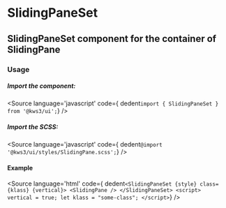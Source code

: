 
<Version />

# SlidingPaneSet
## SlidingPaneSet component for the container of SlidingPane


<Meta of={Stories} />
<Canvas of={Stories.Main} />
<Controls />

### Usage
##### Import the component:
<Source
  language='javascript'
  code={ dedent`import { SlidingPaneSet } from '@kws3/ui';`}
/>

##### Import the SCSS:
<Source
  language='javascript'
  code={ dedent`@import '@kws3/ui/styles/SlidingPane.scss';`}
/>

#### Example
<Source
  language='html'
  code={ dedent`
    <SlidingPaneSet {style} class={klass} {vertical}>
      <SlidingPane />
    </SlidingPaneSet>
    <script>
        vertical = true;
      let klass = "some-class";
    </script>
  `}
/>